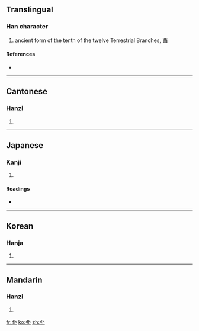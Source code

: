 {{also|酉}}<!-- may be replaced by zh-forms -->
==Translingual==

===Han character===
{{Han char|rn=1|rad=一|as=06|sn=7|four=|canj=一中中尸 (MLLS)}}

# ancient form of the tenth of the twelve Terrestrial Branches, [[酉]]

====References====
* {{Han ref|kx=0078.110|dkj=00048|dj=0157.180|hdz=10021.060|uh=4E23|ud=20003}}

----

==Cantonese==

===Hanzi===
{{yue-hanzi|jyut=|y=yau5}}

# {{defn|Cantonese|sort=一06}}

----

==Japanese==

===Kanji===
{{ja-kanji|grade=|rs=一06}}

# {{defn|Japanese|sort=一06}}

====Readings====
* {{ja-readings|on=[[ゆう]] (yū)|kun=[[とり]] (tori)}}

----

==Korean==

===Hanja===
{{ko-hanja|hangeul=유|rv=yu|mr=yu}}

# {{defn|Korean|sort=一06}}

----

==Mandarin==

===Hanzi===
{{cmn-hanzi|pin=[[yǒu]] ([[you3]])|wg=yu<sup>3</sup>}}

# {{defn|Mandarin|sort=一06}}

[[fr:丣]]
[[ko:丣]]
[[zh:丣]]